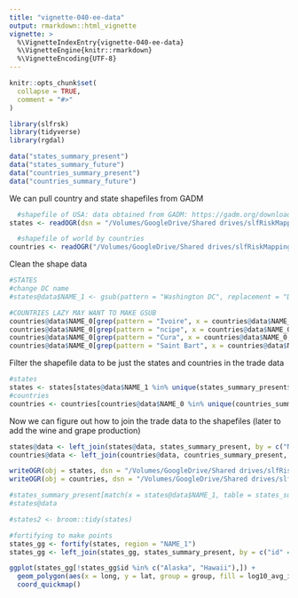 ```yaml
---
title: "vignette-040-ee-data"
output: rmarkdown::html_vignette
vignette: >
  %\VignetteIndexEntry{vignette-040-ee-data}
  %\VignetteEngine{knitr::rmarkdown}
  %\VignetteEncoding{UTF-8}
---
```


```r
knitr::opts_chunk$set(
  collapse = TRUE,
  comment = "#>"
)
```

```r
library(slfrsk)
library(tidyverse)
library(rgdal)
```

```r
data("states_summary_present")
data("states_summary_future")
data("countries_summary_present")
data("countries_summary_future")
```

We can pull country and state shapefiles from GADM
```r
  #shapefile of USA: data obtained from GADM: https://gadm.org/download_world.html
states <- readOGR(dsn = "/Volumes/GoogleDrive/Shared drives/slfRiskMapping/data/slfRisk/geo_shapefiles/gadm36_USA_shp/gadm36_USA_1.shp", verbose = T)

  #shapefile of world by countries
countries <- readOGR("/Volumes/GoogleDrive/Shared drives/slfRiskMapping/data/slfRisk/geo_shapefiles/gadm36_levels_shp/gadm36_0.shp", verbose = T, p4s = '+proj=longlat +datum=WGS84 +no_defs +ellps=WGS84 +towgs84=0,0,0')

```

Clean the shape data
```r
#STATES
#change DC name
#states@data$NAME_1 <- gsub(pattern = "Washington DC", replacement = "District of Columbia", x = states@data$NAME_1)

#COUNTRIES LAZY MAY WANT TO MAKE GSUB
countries@data$NAME_0[grep(pattern = "Ivoire", x = countries@data$NAME_0, value = F)] <- "Ivory Coast"
countries@data$NAME_0[grep(pattern = "ncipe", x = countries@data$NAME_0, value = F)] <- "Sao Tome and Principe"
countries@data$NAME_0[grep(pattern = "Cura", x = countries@data$NAME_0, value = F)] <- "Curacao"
countries@data$NAME_0[grep(pattern = "Saint Bart", x = countries@data$NAME_0, value = F)] <- "Saint Barthelemy"

```

Filter the shapefile data to be just the states and countries in the trade data
```r
#states
states <- states[states@data$NAME_1 %in% unique(states_summary_present$geopol_unit),]
#countries
countries <- countries[countries@data$NAME_0 %in% unique(countries_summary_present$geopol_unit),]

```

Now we can figure out how to join the trade data to the shapefiles (later to add the wine and grape production)
```r
states@data <- left_join(states@data, states_summary_present, by = c("NAME_1" = "geopol_unit"))
countries@data <- left_join(countries@data, countries_summary_present, by = c("NAME_0" = "geopol_unit"))

```

```r
writeOGR(obj = states, dsn = "/Volumes/GoogleDrive/Shared drives/slfRiskMapping/data/",  driver="ESRI Shapefile", layer = "states", verbose = T)
writeOGR(obj = countries, dsn = "/Volumes/GoogleDrive/Shared drives/slfRiskMapping/data/",  driver="ESRI Shapefile", layer = "countries", verbose = T)
```

```r
#states_summary_present[match(x = states@data$NAME_1, table = states_summary_present$geopol_unit),]
#states@data

#states2 <- broom::tidy(states)

#fortifying to make points
states_gg <- fortify(states, region = "NAME_1")
states_gg <- left_join(states_gg, states_summary_present, by = c("id" = "geopol_unit"))
```

```r
ggplot(states_gg[!states_gg$id %in% c("Alaska", "Hawaii"),]) +
  geom_polygon(aes(x = long, y = lat, group = group, fill = log10_avg_infected_mass)) +
  coord_quickmap()
```


